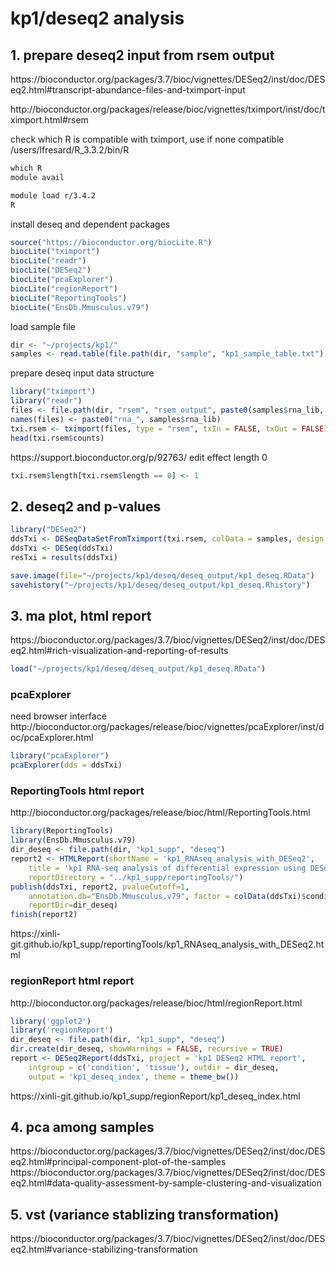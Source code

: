 
# kp1/deseq2 analysis

## 1. prepare deseq2 input from rsem output

https://bioconductor.org/packages/3.7/bioc/vignettes/DESeq2/inst/doc/DESeq2.html#transcript-abundance-files-and-tximport-input

http://bioconductor.org/packages/release/bioc/vignettes/tximport/inst/doc/tximport.html#rsem

check which R is compatible with tximport,
use if none compatible /users/lfresard/R_3.3.2/bin/R
```r
which R
module avail
```

```bash
module load r/3.4.2
R
```

install deseq and dependent packages
```r
source("https://bioconductor.org/biocLite.R")
biocLite("tximport")
biocLite("readr")
biocLite("DESeq2")
biocLite("pcaExplorer")
biocLite("regionReport")
biocLite("ReportingTools")
biocLite("EnsDb.Mmusculus.v79")
```

load sample file
```r
dir <- "~/projects/kp1/"
samples <- read.table(file.path(dir, "sample", "kp1_sample_table.txt"), header=TRUE)
```

prepare deseq input data structure
```r
library("tximport")
library("readr")
files <- file.path(dir, "rsem", "rsem_output", paste0(samples$rna_lib, ".Aligned.toTranscriptome.genes.results"))
names(files) <- paste0("rna_", samples$rna_lib)
txi.rsem <- tximport(files, type = "rsem", txIn = FALSE, txOut = FALSE)
head(txi.rsem$counts)
```

https://support.bioconductor.org/p/92763/
edit effect length 0
```r
txi.rsem$length[txi.rsem$length == 0] <- 1
```

## 2. deseq2 and p-values

```r
library("DESeq2")
ddsTxi <- DESeqDataSetFromTximport(txi.rsem, colData = samples, design = ~ condition)
ddsTxi <- DESeq(ddsTxi)
resTxi = results(ddsTxi)
```

```r
save.image(file="~/projects/kp1/deseq/deseq_output/kp1_deseq.RData")
savehistory("~/projects/kp1/deseq/deseq_output/kp1_deseq.Rhistory")
```

## 3. ma plot, html report

https://bioconductor.org/packages/3.7/bioc/vignettes/DESeq2/inst/doc/DESeq2.html#rich-visualization-and-reporting-of-results

```r
load("~/projects/kp1/deseq/deseq_output/kp1_deseq.RData")
```

### pcaExplorer
need browser interface
http://bioconductor.org/packages/release/bioc/vignettes/pcaExplorer/inst/doc/pcaExplorer.html
```r
library("pcaExplorer")
pcaExplorer(dds = ddsTxi)
```

### ReportingTools html report
http://bioconductor.org/packages/release/bioc/html/ReportingTools.html
```r
library(ReportingTools)
library(EnsDb.Mmusculus.v79)
dir_deseq <- file.path(dir, "kp1_supp", "deseq")
report2 <- HTMLReport(shortName = 'kp1_RNAseq_analysis_with_DESeq2',
	title = 'kp1 RNA-seq analysis of differential expression using DESeq2',
	reportDirectory = "../kp1_supp/reportingTools/")
publish(ddsTxi, report2, pvalueCutoff=1,
	annotation.db="EnsDb.Mmusculus.v79", factor = colData(ddsTxi)$condition,
	reportDir=dir_deseq)
finish(report2)
```
https://xinli-git.github.io/kp1_supp/reportingTools/kp1_RNAseq_analysis_with_DESeq2.html

### regionReport html report
http://bioconductor.org/packages/release/bioc/html/regionReport.html
```r
library('ggplot2')
library('regionReport')
dir_deseq <- file.path(dir, "kp1_supp", "deseq")
dir.create(dir_deseq, showWarnings = FALSE, recursive = TRUE)
report <- DESeq2Report(ddsTxi, project = 'kp1 DESeq2 HTML report',
    intgroup = c('condition', 'tissue'), outdir = dir_deseq,
    output = 'kp1_deseq_index', theme = theme_bw())
```
https://xinli-git.github.io/kp1_supp/regionReport/kp1_deseq_index.html

## 4. pca among samples

https://bioconductor.org/packages/3.7/bioc/vignettes/DESeq2/inst/doc/DESeq2.html#principal-component-plot-of-the-samples
https://bioconductor.org/packages/3.7/bioc/vignettes/DESeq2/inst/doc/DESeq2.html#data-quality-assessment-by-sample-clustering-and-visualization

## 5. vst (variance stablizing transformation)

https://bioconductor.org/packages/3.7/bioc/vignettes/DESeq2/inst/doc/DESeq2.html#variance-stabilizing-transformation





